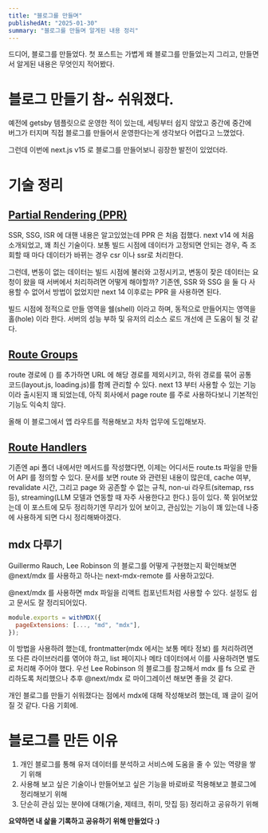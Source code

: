 ```yaml
---
title: "블로그를 만들며"
publishedAt: "2025-01-30"
summary: "블로그를 만들며 알게된 내용 정리"
---
```


드디어, 블로그를 만들었다. 첫 포스트는 가볍게 왜 블로그를 만들었는지 그리고, 만들면서 알게된 내용은 무엇인지 적어봤다.

# 블로그 만들기 참~ 쉬워졌다.

예전에 getsby 템플릿으로 운영한 적이 있는데, 세팅부터 쉽지 않았고
중간에 중간에 버그가 터지며 직접 블로그를 만들어서 운영한다는게 생각보다 어렵다고 느꼈었다.

그런데 이번에 next.js v15 로 블로그를 만들어보니 굉장한 발전이 있었더라.

# 기술 정리

## [Partial Rendering (PPR)](https://nextjs.org/learn/dashboard-app/partial-prerendering)

SSR, SSG, ISR 에 대핸 내용은 알고있었는데 PPR 은 처음 접했다. next v14 에 처음 소개되었고, 꽤 최신 기술이다.
보통 빌드 시점에 데이터가 고정되면 안되는 경우, 즉 조회할 때 마다 데이터가 바뀌는 경우 csr 이나 ssr로 처리한다.

그런데, 변동이 없는 데이터는 빌드 시점에 불러와 고정시키고, 변동이 잦은 데이터는 요청이 왔을 때 서버에서 처리하려면 어떻게 해야할까?
기존엔, SSR 와 SSG 을 둘 다 사용할 수 없어서 방법이 없었지만 next 14 이후로는 PPR 을 사용하면 된다.

빌드 시점에 정적으로 만들 영역을 쉘(shell) 이라고 하며, 동적으로 만들어지는 영역을 홀(hole) 이라 한다.
서버의 성능 부하 및 유저의 리소스 로드 개선에 큰 도움이 될 것 같다.

## [Route Groups](https://nextjs.org/docs/app/building-your-application/routing/route-groups)

route 경로에 () 를 추가하면 URL 에 해당 경로를 제외시키고, 하위 경로를 묶어 공통 코드(layout.js, loading.js)를 함께 관리할 수 있다.
next 13 부터 사용할 수 있는 기능이라 출시된지 꽤 되었는데, 아직 회사에서 page route 를 주로 사용하다보니 기본적인 기능도 익숙치 않다.

올해 이 블로그에서 앱 라우트를 적용해보고 차차 업무에 도입해보자.

## [Route Handlers](https://nextjs.org/docs/app/building-your-application/routing/route-handlers)

기존엔 api 폴더 내에서만 메서드를 작성했다면, 이제는 어디서든 route.ts 파일을 만들어 API 를 정의할 수 있다.
문서를 보면 route 와 관련된 내용이 많은데, cache 여부, revalidate 시간, 그리고 page 와 공존할 수 없는 규칙, non-ui 라우트(sitemap, rss 등), streaming(LLM 모델과 연동할 때 자주 사용한다고 한다.)
등이 있다. 쭉 읽어보았는데 이 포스트에 모두 정리하기엔 무리가 있어 보이고, 관심있는 기능이 꽤 있는데 나중에 사용하게 되면 다시 정리해봐야겠다.

## mdx 다루기

Guillermo Rauch, Lee Robinson 의 블로그를 어떻게 구현했는지 확인해보면 @next/mdx 를 사용하고 하나는 next-mdx-remote 를 사용하고있다.

@next/mdx 를 사용하면 mdx 파일을 리액트 컴포넌트처럼 사용할 수 있다. 설정도 쉽고 문서도 잘 정리되어있다.

```js
module.exports = withMDX({
  pageExtensions: [..., "md", "mdx"],
});
```

이 방법을 사용하려 했는데, frontmatter(mdx 에서는 보통 메타 정보) 를 처리하려면 또 다른 라이브러리를 엮어야 하고, list 페이지나 메타 데이터에서 이를 사용하려면 별도로 처리해 주어야 했다.
우선 Lee Robinson 의 블로그를 참고해서 mdx 를 fs 으로 관리하도록 처리했으나 추후 @next/mdx 로 마이그레이션 해보면 좋을 것 같다.

개인 블로그를 만들기 쉬워졌다는 점에서 mdx에 대해 작성해보려 했는데, 꽤 글이 길어질 것 같다. 다음 기회에.

# 블로그를 만든 이유

1. 개인 블로그를 통해 유저 데이터를 분석하고 서비스에 도움을 줄 수 있는 역량을 쌓기 위해
2. 사용해 보고 싶은 기술이나 만들어보고 싶은 기능을 바로바로 적용해보고 블로그에 정리해보기 위해
3. 단순히 관심 있는 분야에 대해(기술, 제테크, 취미, 맛집 등) 정리하고 공유하기 위해

**요약하면 내 삶을 기록하고 공유하기 위해 만들었다 :)**
